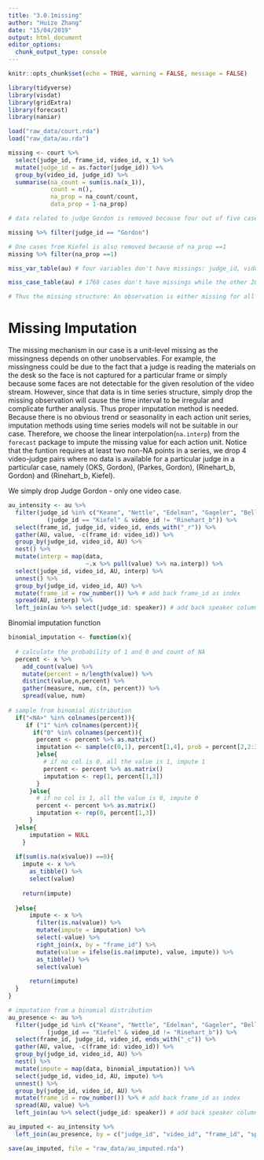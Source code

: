 ```yaml
---
title: "3.0.1missing"
author: "Huize Zhang"
date: "15/04/2019"
output: html_document
editor_options: 
  chunk_output_type: console
---
```


```r
knitr::opts_chunk$set(echo = TRUE, warning = FALSE, message = FALSE)

library(tidyverse)
library(visdat)
library(gridExtra)
library(forecast)
library(naniar)

load("raw_data/court.rda")
load("raw_data/au.rda")
```

```r
missing <- court %>% 
  select(judge_id, frame_id, video_id, x_1) %>% 
  mutate(judge_id = as.factor(judge_id)) %>% 
  group_by(video_id, judge_id) %>% 
  summarise(na_count = sum(is.na(x_1)), 
            count = n(),
            na_prop = na_count/count, 
            data_prop = 1-na_prop)

# data related to judge Gordon is removed because four out of five cases with Gordon has missing proportion greater than 99% 

missing %>% filter(judge_id == "Gordon")

# One cases from Kiefel is also removed because of na_prop ==1
missing %>% filter(na_prop ==1)
```

```r
miss_var_table(au) # four variables don't have missings: judge_id, vido_id, frame_id, speakers, all others have missing

miss_case_table(au) # 1768 cases don't have missings while the other 2833 cases all have 35 missings in the case. 

# Thus the missing structure: An observation is either missing for all the variables or has non-missing
```



# Missing Imputation

The missing mechanism in our case is a unit-level missing as the missingness depends on other unobservables. For example, the missingness could be due to the fact that a judge is reading the materials on the desk so the face is not captured for a particular frame or simply because some faces are not detectable for the given resolution of the video stream. However, since that data is in time series structure, simply drop the missing observation will cause the time interval to be irregular and complicate further analysis. Thus proper imputation method is needed. Because there is no obvious trend or seasonality in each action unit series, imputation methods using time series models will not be suitable in our case.  Therefore, we choose the linear interpolation(`na.interp`) from the `forecast` package to impute the missing value for each action unit. Notice that the funtion requires at least two non-NA points in a series, we drop 4 video-judge pairs where no data is available for a particular judge in a particular case, namely (OKS, Gordon), (Parkes, Gordon), (Rinehart_b, Gordon) and (Rinehart_b, Kiefel). 

We simply drop Judge Gordon - only one video case. 

```r
au_intensity <- au %>% 
  filter(judge_id %in% c("Keane", "Nettle", "Edelman", "Gageler", "Bell")|
           (judge_id == "Kiefel" & video_id != "Rinehart_b")) %>% 
  select(frame_id, judge_id, video_id, ends_with("_r")) %>% 
  gather(AU, value, -c(frame_id: video_id)) %>% 
  group_by(judge_id, video_id, AU) %>% 
  nest() %>% 
  mutate(interp = map(data, 
                      ~.x %>% pull(value) %>% na.interp)) %>% 
  select(judge_id, video_id, AU, interp) %>% 
  unnest() %>% 
  group_by(judge_id, video_id, AU) %>%
  mutate(frame_id = row_number()) %>% # add back frame_id as index
  spread(AU, interp) %>% 
  left_join(au %>% select(judge_id: speaker)) # add back speaker column
```

Binomial imputation function 
```r
binomial_imputation <- function(x){
  
  # calculate the probability of 1 and 0 and count of NA 
  percent <- x %>% 
    add_count(value) %>% 
    mutate(percent = n/length(value)) %>% 
    distinct(value,n,percent) %>% 
    gather(measure, num, c(n, percent)) %>% 
    spread(value, num)
  
# sample from binomial distribution  
  if("<NA>" %in% colnames(percent)){
     if ("1" %in% colnames(percent)){
       if("0" %in% colnames(percent)){
        percent <- percent %>% as.matrix()
        imputation <- sample(c(0,1), percent[1,4], prob = percent[2,2:3], replace = TRUE)
        }else{
          # if no col is 0, all the value is 1, impute 1
          percent <- percent %>% as.matrix()
          imputation <- rep(1, percent[1,3])
        }
      }else{
        # if no col is 1, all the value is 0, impute 0
        percent <- percent %>% as.matrix()
        imputation <- rep(0, percent[1,3])
      }
  }else{
      imputation = NULL
    }
  
  if(sum(is.na(x$value)) ==0){
    impute <- x %>% 
      as_tibble() %>% 
      select(value)
    
    return(impute)
    
  }else{
      impute <- x %>% 
        filter(is.na(value)) %>% 
        mutate(impute = imputation) %>% 
        select(-value) %>% 
        right_join(x, by = "frame_id") %>% 
        mutate(value = ifelse(is.na(impute), value, impute)) %>% 
        as_tibble() %>% 
        select(value)
      
      return(impute)
  }
}

```

```r
# imputation from a binomial distribution
au_presence <- au %>% 
  filter(judge_id %in% c("Keane", "Nettle", "Edelman", "Gageler", "Bell")|
           (judge_id == "Kiefel" & video_id != "Rinehart_b")) %>% 
  select(frame_id, judge_id, video_id, ends_with("_c")) %>% 
  gather(AU, value, -c(frame_id: video_id)) %>% 
  group_by(judge_id, video_id, AU) %>%
  nest() %>% 
  mutate(impute = map(data, binomial_imputation)) %>% 
  select(judge_id, video_id, AU, impute) %>% 
  unnest() %>% 
  group_by(judge_id, video_id, AU) %>% 
  mutate(frame_id = row_number()) %>% # add back frame_id as index
  spread(AU, value) %>% 
  left_join(au %>% select(judge_id: speaker)) # add back speaker column

au_imputed <- au_intensity %>% 
  left_join(au_presence, by = c("judge_id", "video_id", "frame_id", "speaker"))

save(au_imputed, file = "raw_data/au_imputed.rda")  

```



